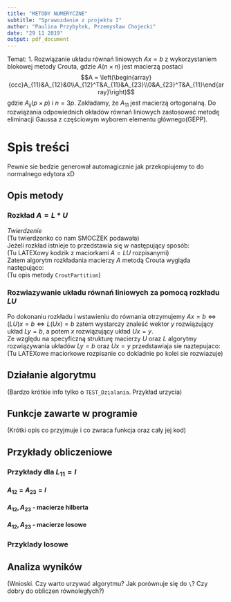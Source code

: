 ```yaml
---
title: "METODY NUMERYCZNE"
subtitle: "Sprawozdanie z projektu I"
author: "Paulina Przybyłek, Przemysław Chojecki"
date: "29 11 2019"
output: pdf_document
---
```


Temat: $1$. Rozwiązanie układu równań liniowych $Ax=b$ z wykorzystaniem blokowej metody Crouta, gdzie $A(n\times n)$ jest macierzą postaci $$A = \left(\begin{array}{ccc}A_{11}&A_{12}&0\\A_{12}^T&A_{11}&A_{23}\\0&A_{23}^T&A_{11}\end{array}\right)$$gdzie $A_{ij}(p\times p)$ i $n=3p$. Zakładamy, że $A_{11}$ jest macierzą ortogonalną. Do rozwiązania odpowiednich okładów równań liniowych zastosować metodę eliminacji Gaussa z częściowym wyborem elementu głównego(GEPP).\


# Spis treści
Pewnie sie bedzie generował automagicznie jak przekopiujemy to do normalnego edytora xD\


## Opis metody
### Rozkład $A=L*U$
*Twierdzenie*\
(Tu twierdzonko co nam SMOCZEK podawała)\
Jeżeli rozkład istnieje to przedstawia się w następujący sposób:\
(Tu LATEXowy kodzik z maciorkami $A=LU$ rozpisanymi)\
Zatem algorytm rozkładania macierzy $A$ metodą Crouta wygląda następująco:\
(Tu opis metody `CroutPartition`)\


### Rozwiazywanie układu równań liniowych za pomocą rozkładu $LU$
Po dokonaniu rozkładu i wstawieniu do równania otrzymujemy $Ax=b \iff (LU)x=b \iff L(Ux)=b$ zatem wystarczy znaleść wektor $y$ rozwiązujący układ $Ly=b$, a potem $x$ rozwiązujący układ $Ux=y$.\
Ze względu na specyficzną strukturę macierzy $U$ oraz $L$ algorytmy rozwiązywania układów $Ly=b$ oraz $Ux=y$ przedstawiaja sie naztepujaco:\
(Tu LATEXowe maciorkowe rozpisanie co dokladnie po kolei sie rozwiazuje)\


## Działanie algorytmu
(Bardzo krótkie info tylko o `TEST_Dzialania`. Przykład urzycia)\


## Funkcje zawarte w programie
(Krótki opis co przyjmuje i co zwraca funkcja oraz cały jej kod)\


## Przykłady obliczeniowe
### Przykłady dla $L_{11}=I$
#### $A_{12} = A_{23} = I$
#### $A_{12}, A_{23}$ - macierze hilberta
#### $A_{12}, A_{23}$ - macierze losowe
### Przyklady losowe



## Analiza wyników
(Wnioski. Czy warto urzywać algorytmu? Jak porównuje się do `\`? Czy dobry do obliczen równoległych?)









